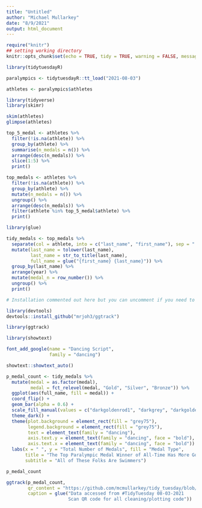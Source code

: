 ```yaml
---
title: "Untitled"
author: "Michael Mullarkey"
date: "8/9/2021"
output: html_document
---
```


```r
require("knitr")
## setting working directory
knitr::opts_chunk$set(echo = TRUE, tidy = TRUE, warning = FALSE, message = FALSE, include = FALSE)

```

```r

library(tidytuesdayR)

paralympics <- tidytuesdayR::tt_load("2021-08-03")

athletes <- paralympics$athletes

```

```r

library(tidyverse)
library(skimr)

skim(athletes)
glimpse(athletes)

```
```r

top_5_medal <- athletes %>% 
  filter(!is.na(athlete)) %>% 
  group_by(athlete) %>% 
  summarise(n_medals = n()) %>% 
  arrange(desc(n_medals)) %>% 
  slice(1:5) %>% 
  print()

```


```r

top_medals <- athletes %>% 
  filter(!is.na(athlete)) %>% 
  group_by(athlete) %>% 
  mutate(n_medals = n()) %>% 
  ungroup() %>% 
  arrange(desc(n_medals)) %>% 
  filter(athlete %in% top_5_medal$athlete) %>% 
  print()

```
```r

library(glue)

tidy_medals <- top_medals %>% 
  separate(col = athlete, into = c("last_name", "first_name"), sep = " ") %>% 
  mutate(last_name = tolower(last_name),
         last_name = str_to_title(last_name),
         full_name = glue("{first_name} {last_name}")) %>% 
  group_by(last_name) %>% 
  arrange(year) %>% 
  mutate(medal_n = row_number()) %>% 
  ungroup() %>% 
  print()

```

```r

# Installation commented out here but you can uncomment if you need to install

library(devtools)
devtools::install_github("mrjoh3/ggtrack")

library(ggtrack)


```


```r

library(showtext)

font_add_google(name = "Dancing Script",
                family = "dancing")

showtext::showtext_auto()

p_medal_count <- tidy_medals %>% 
  mutate(medal = as.factor(medal),
         medal = fct_relevel(medal, "Gold", "Silver", "Bronze")) %>% 
  ggplot(aes(full_name, fill = medal)) +
  coord_flip() +
  geom_bar(alpha = 0.6) +
  scale_fill_manual(values = c("darkgoldenrod1", "darkgrey", "darkgoldenrod")) +
  theme_dark() +
  theme(plot.background = element_rect(fill = "grey75"),
        legend.background = element_rect(fill = "grey75"),
        text = element_text(family = "dancing"),
        axis.text.y = element_text(family = "dancing", face = "bold"),
        axis.text.x = element_text(family = "dancing", face = "bold")) +
  labs(x = " ", y = "Total Number of Medals", fill = "Medal Type",
       title = "The Top Paralympic Medal Winner of All-Time Has More Golds Than Anyone Else Has Medals",
       subtitle = "All of These Folks Are Swimmers")

p_medal_count

```

```r

ggtrack(p_medal_count,
        qr_content = "https://github.com/mcmullarkey/tidy_tuesday/blob/main/tt_08_03_2021.Rmd",
        caption = glue("Data accessed from #TidyTuesday 08-03-2021
                       Scan QR code for all cleaning/plotting code"))

```

